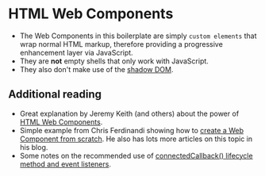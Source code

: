 
<Meta title="Web Components Or Custom Elements/Using Web Components" />

# HTML Web Components
- The Web Components in this boilerplate are simply `custom elements` that wrap normal HTML markup, therefore providing a progressive enhancement layer via JavaScript.
- They are **not** empty shells that only work with JavaScript.
- They also don't make use of the [shadow DOM](https://developer.mozilla.org/en-US/docs/Web/API/Web_components/Using_shadow_DOM).

## Additional reading
- Great explanation by Jeremy Keith (and others) about the power of [HTML Web Components](https://adactio.com/journal/20618).
- Simple example from Chris Ferdinandi showing how to [create a Web Component from scratch](https://gomakethings.com/lets-create-a-web-component-from-scratch/). He also has lots more articles on this topic in his blog.
- Some notes on the recommended use of [connectedCallback() lifecycle method and event listeners](https://hawkticehurst.com/writing/you-are-probably-using-connectedcallback-wrong/).
